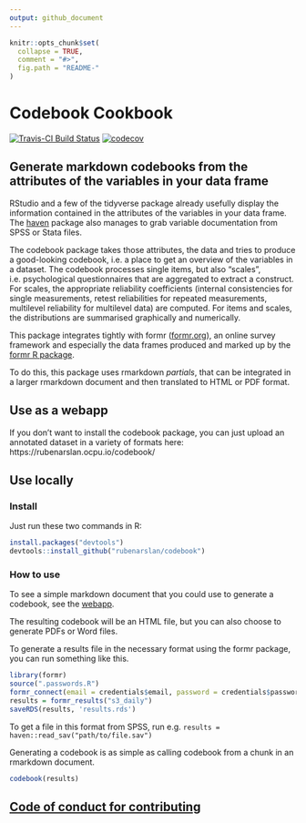 ```yaml
---
output: github_document
---
```


<!-- README.md is generated from README.Rmd. Please edit that file -->

```r
knitr::opts_chunk$set(
  collapse = TRUE,
  comment = "#>",
  fig.path = "README-"
)
```

# Codebook Cookbook
[![Travis-CI Build Status](https://travis-ci.org/rubenarslan/codebook.svg?branch=master)](https://travis-ci.org/rubenarslan/codebook) [![codecov](https://codecov.io/gh/rubenarslan/codebook/branch/master/graph/badge.svg)](https://codecov.io/gh/rubenarslan/codebook)

## Generate markdown codebooks from the attributes of the variables in your data frame

RStudio and a few of the tidyverse package already usefully display the information contained in the attributes of the variables in your data frame. The [haven](https://github.com/hadley/haven) package also manages to grab variable documentation from SPSS or Stata files.

The codebook package takes those attributes, the data and tries to produce a good-looking codebook, i.e. a place to get an overview of the variables in a dataset. The codebook processes single items, but also "scales", i.e. psychological questionnaires that are aggregated to extract a construct. For scales, the appropriate reliability coefficients (internal consistencies for single measurements, retest reliabilities for repeated measurements, multilevel reliability for multilevel data) are computed.
For items and scales, the distributions are summarised graphically and numerically.

This package integrates tightly with formr ([formr.org](https://formr.org)), an online survey framework and especially the data frames produced and marked up by the [formr R package](https://github.com/rubenarslan/formr).

To do this, this package uses rmarkdown _partials_, that can be integrated in a larger rmarkdown document and then translated to HTML or PDF format.

## Use as a webapp

If you don't want to install the codebook package, you can just upload an annotated dataset
in a variety of formats here: https://rubenarslan.ocpu.io/codebook/

## Use locally
### Install

Just run these two commands in R:

```r
install.packages("devtools")
devtools::install_github("rubenarslan/codebook")
```

### How to use
To see a simple markdown document that you could use to generate a codebook, see the [webapp](https://rubenarslan.ocpu.io/codebook/).

The resulting codebook will be an HTML file, but you can also choose to generate PDFs or Word files.

To generate a results file in the necessary format using the formr package, you can run something like this.

```r
library(formr)
source(".passwords.R")
formr_connect(email = credentials$email, password = credentials$password)
results = formr_results("s3_daily")
saveRDS(results, 'results.rds')
```

To get a file in this format from SPSS, run e.g. `results = haven::read_sav("path/to/file.sav")`

Generating a codebook is as simple as calling codebook from a chunk in an
rmarkdown document.

```r
codebook(results)
```

## [Code of conduct for contributing](CONDUCT.md)
